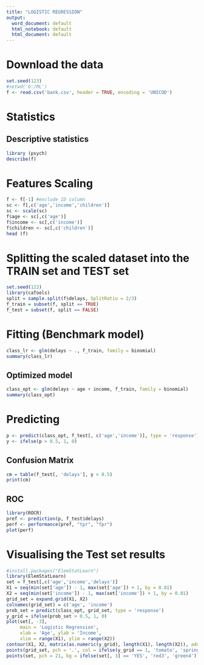 ---
title: "LOGISTIC REGRESSION"
output:
  word_document: default
  html_notebook: default
  html_document: default
---

# Download the data
```{r}
set.seed(123)
#setwd('D:/ML')
f <- read.csv('bank.csv', header = TRUE, encoding = 'UNICOD')
```

# Statistics

## Descriptive statistics
```{r}
library (psych)
describe(f)
```

# Features Scaling
```{r}
f <- f[-1] #exclude ID column
sc <- f[,c('age','income','children')]
sc <- scale(sc)
f$age <- sc[,c('age')]
f$income <- sc[,c('income')]
f$children <- sc[,c('children')]
head (f)
```

# Splitting the scaled dataset into the TRAIN set and TEST set
```{r}
set.seed(123)
library(caTools)
split = sample.split(f$delays, SplitRatio = 2/3)
f_train = subset(f, split == TRUE)
f_test = subset(f, split == FALSE)
```

# Fitting (Benchmark model)
```{r}
class_lr <- glm(delays ~ ., f_train, family = binomial)
summary(class_lr)
```

## Optimized model
```{r}
class_opt <- glm(delays ~ age + income, f_train, family = binomial)
summary(class_opt)
```

# Predicting
```{r}
p <- predict(class_opt, f_test[, c('age','income')], type = 'response')
y <- ifelse(p > 0.5, 1, 0)
```

## Confusion Matrix
```{r}
cm = table(f_test[, 'delays'], y > 0.5)
print(cm)
```

## ROC
```{r}
library(ROCR)
pref <- prediction(p, f_test$delays)
perf <- performance(pref, "tpr", "fpr")
plot(perf)
```

# Visualising the Test set results
```{r}
#install.packages("ElemStatLearn")
library(ElemStatLearn)
set = f_test[,c('age','income','delays')]
X1 = seq(min(set['age']) - 1, max(set['age']) + 1, by = 0.01)
X2 = seq(min(set['income']) - 1, max(set['income']) + 1, by = 0.01)
grid_set = expand.grid(X1, X2)
colnames(grid_set) = c('age', 'income')
prob_set = predict(class_opt, grid_set, type = 'response')
y_grid = ifelse(prob_set > 0.5, 1, 0)
plot(set[, -3],
     main = 'Logistic Regression',
     xlab = 'Age', ylab = 'Income',
     xlim = range(X1), ylim = range(X2))
contour(X1, X2, matrix(as.numeric(y_grid), length(X1), length(X2)), add = TRUE)
points(grid_set, pch = '.', col = ifelse(y_grid == 1, 'tomato', 'springgreen3'))
points(set, pch = 21, bg = ifelse(set[, 3] == 'YES', 'red3', 'green4'))
```